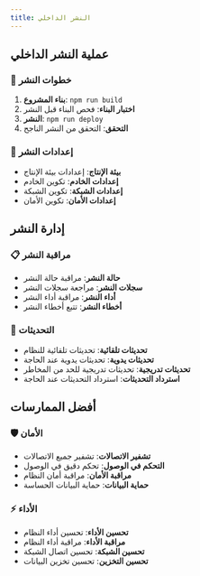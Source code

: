 ```yaml
---
title: النشر الداخلي
---
```


## عملية النشر الداخلي

### 🚀 خطوات النشر
1. **بناء المشروع**: `npm run build`
2. **اختبار البناء**: فحص البناء قبل النشر
3. **النشر**: `npm run deploy`
4. **التحقق**: التحقق من النشر الناجح

### 🔧 إعدادات النشر
- **بيئة الإنتاج**: إعدادات بيئة الإنتاج
- **إعدادات الخادم**: تكوين الخادم
- **إعدادات الشبكة**: تكوين الشبكة
- **إعدادات الأمان**: تكوين الأمان

## إدارة النشر

### 📋 مراقبة النشر
- **حالة النشر**: مراقبة حالة النشر
- **سجلات النشر**: مراجعة سجلات النشر
- **أداء النشر**: مراقبة أداء النشر
- **أخطاء النشر**: تتبع أخطاء النشر

### 🔄 التحديثات
- **تحديثات تلقائية**: تحديثات تلقائية للنظام
- **تحديثات يدوية**: تحديثات يدوية عند الحاجة
- **تحديثات تدريجية**: تحديثات تدريجية للحد من المخاطر
- **استرداد التحديثات**: استرداد التحديثات عند الحاجة

## أفضل الممارسات

### 🛡️ الأمان
- **تشفير الاتصالات**: تشفير جميع الاتصالات
- **التحكم في الوصول**: تحكم دقيق في الوصول
- **مراقبة الأمان**: مراقبة أمان النظام
- **حماية البيانات**: حماية البيانات الحساسة

### ⚡ الأداء
- **تحسين الأداء**: تحسين أداء النظام
- **مراقبة الأداء**: مراقبة أداء النظام
- **تحسين الشبكة**: تحسين اتصال الشبكة
- **تحسين التخزين**: تحسين تخزين البيانات
